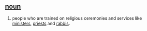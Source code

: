 == [[noun]] ==
#people who are trained on religious ceremonies and services like [[minister]]s, [[priest]]s and [[rabbi]]s.